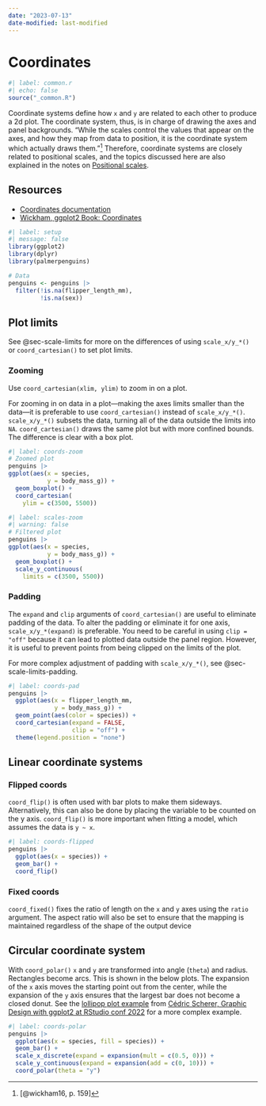 ```yaml
---
date: "2023-07-13"
date-modified: last-modified
---
```


# Coordinates {#sec-coords}

```r
#| label: common.r
#| echo: false
source("_common.R")
```

Coordinate systems define how `x` and `y` are related to each other to produce a 2d plot. The coordinate system, thus, is in charge of drawing the axes and panel backgrounds. "While the scales control the values that appear on the axes, and how they map from data to position, it is the coordinate system which actually draws them."[^1]  Therefore, coordinate systems are closely related to positional scales, and the topics discussed here are also explained in the notes on [Positional scales](02-scales-position.qmd#sec-scale-limits).

## Resources {#sec-coords-resources}

-   [Coordinates documentation](https://ggplot2.tidyverse.org/reference/index.html#coordinate-systems)
-   [Wickham, ggplot2 Book: Coordinates](https://ggplot2-book.org/coord.html)

```r
#| label: setup
#| message: false
library(ggplot2)
library(dplyr)
library(palmerpenguins)

# Data
penguins <- penguins |> 
  filter(!is.na(flipper_length_mm),
         !is.na(sex))
```

## Plot limits {#sec-coords-limits}

See @sec-scale-limits for more on the differences of using `scale_x/y_*()` or `coord_cartesian()` to set plot limits.

### Zooming {#sec-coords-zoom}

Use `coord_cartesian(xlim, ylim)` to zoom in on a plot.

For zooming in on data in a plot—making the axes limits smaller than the data—it is preferable to use `coord_cartesian()` instead of `scale_x/y_*()`. `scale_x/y_*()` subsets the data, turning all of the data outside the limits into `NA`. `coord_cartesian()` draws the same plot but with more confined bounds. The difference is clear with a box plot.

::: {layout-ncol="2"}
```r
#| label: coords-zoom
# Zoomed plot
penguins |> 
ggplot(aes(x = species,
           y = body_mass_g)) +
  geom_boxplot() +
  coord_cartesian(
    ylim = c(3500, 5500))
```

```r
#| label: scales-zoom
#| warning: false
# Filtered plot
penguins |> 
ggplot(aes(x = species,
           y = body_mass_g)) +
  geom_boxplot() +
  scale_y_continuous(
    limits = c(3500, 5500))
```
:::

### Padding {#sec-coords-pad}

The `expand` and `clip` arguments of `coord_cartesian()` are useful to eliminate padding of the data. To alter the padding or eliminate it for one axis, `scale_x/y_*(expand)` is preferable. You need to be careful in using `clip = "off"` because it can lead to plotted data outside the panel region. However, it is useful to prevent points from being clipped on the limits of the plot.

For more complex adjustment of padding with `scale_x/y_*()`, see @sec-scale-limits-padding.

```r
#| label: coords-pad
penguins |> 
  ggplot(aes(x = flipper_length_mm,
             y = body_mass_g)) + 
  geom_point(aes(color = species)) + 
  coord_cartesian(expand = FALSE,
                  clip = "off") + 
  theme(legend.position = "none")
```

## Linear coordinate systems {#sec-coords-linear}

### Flipped coords {#sec-coords-flipped}

`coord_flip()` is often used with bar plots to make them sideways. Alternatively, this can also be done by placing the variable to be counted on the y axis. `coord_flip()` is more important when fitting a model, which assumes the data is `y ~ x`.

```r
#| label: coords-flipped
penguins |> 
  ggplot(aes(x = species)) + 
  geom_bar() + 
  coord_flip()
```

### Fixed coords {#sec-coords-fixed}

`coord_fixed()` fixes the ratio of length on the `x` and `y` axes using the `ratio` argument. The aspect ratio will also be set to ensure that the mapping is maintained regardless of the shape of the output device

## Circular coordinate system {#sec-coords-circular}

With `coord_polar()` `x` and `y` are transformed into angle (`theta`) and radius. Rectangles become arcs. This is shown in the below plots. The expansion of the `x` axis moves the starting point out from the center, while the expansion of the `y` axis ensures that the largest bar does not become a closed donut. See the [lollipop plot example](02-ggplot2-rstudioconf-2022.qmd#sec-rs22-gd-lollipop) from [Cédric Scherer, Graphic Design with ggplot2 at RStudio conf 2022](https://rstudio-conf-2022.github.io/ggplot2-graphic-design/) for a more complex example.

```r
#| label: coords-polar
penguins |> 
  ggplot(aes(x = species, fill = species)) + 
  geom_bar() + 
  scale_x_discrete(expand = expansion(mult = c(0.5, 0))) + 
  scale_y_continuous(expand = expansion(add = c(0, 10))) + 
  coord_polar(theta = "y")
```

[^1]: [@wickham16, p. 159]
